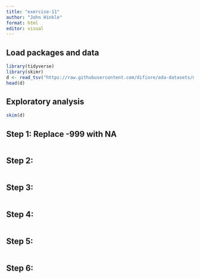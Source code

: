 ```yaml
---
title: "exercise-11"
author: "John Hinkle"
format: html
editor: visual
---
```


## Load packages and data

```r
library(tidyverse)
library(skimr)
d <- read_tsv("https://raw.githubusercontent.com/difiore/ada-datasets/main/Mammal_lifehistories_v2.txt")
head(d)
```

## Exploratory analysis

```r
skim(d)
```

## Step 1: Replace -999 with NA

```r

```

## Step 2:

```r

```

## Step 3:

```r

```

## Step 4:

```r

```

## Step 5:

```r

```

## Step 6:

```r

```
